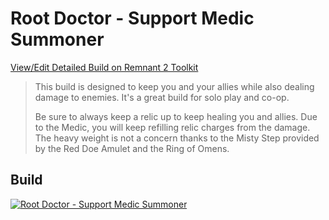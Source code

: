 
# Root Doctor - Support Medic Summoner

[View/Edit Detailed Build on Remnant 2 Toolkit](https://www.remnant2toolkit.com/builder?name=Root+Doctor+-+Support+Medic+Summoner&archtype=d6fvmc%2Cog0bwx&skill=8pu6y2%2Co7pvqx&helm=kc4dc0&torso=y1xt79&legs=59uhgg&gloves=ms9geh&relic=6ruk95&relicfragment=1pddio%2Cy52c32%2Cj87rzn&weapon=g3esv1%2C5gl3la%2Cp7tsxr&mutator=7eodps%2Cf32skd%2Cmkbquc&concoction=p0ru94&amulet=xxp0ri&ring=qdxm42%2Ctvfpo7%2Cpqd4vp%2C1gnt2c&trait=pbak5a%3B10%2Cysp1wu%3B10%2Cosj7se%3B10%2C3ochlm%3B10%2Co6mx2t%3B10%2Cp4b2v6%3B10%2C6kxk5x%3B10%2Cykxzf1%3B10%2C1ke6u2%3B10%2Ca4idgl%3B10%2C2vgobq%3B10)

> This build is designed to keep you and your allies while also dealing damage to enemies. It's a great build for solo play and co-op.
>
> Be sure to always keep a relic up to keep healing you and allies. Due to the Medic, you will keep refilling relic charges from the damage. The heavy
> weight is not a concern thanks to the Misty Step provided by the Red Doe Amulet and the Ring of Omens.

## Build

[![Root Doctor - Support Medic Summoner](https://d2sqltdcj8czo5.cloudfront.net/featured-builds/root_doctor.png)](https://www.remnant2toolkit.com/builder?name=Root+Doctor+-+Support+Medic+Summoner&archtype=d6fvmc%2Cog0bwx&skill=8pu6y2%2Co7pvqx&helm=kc4dc0&torso=y1xt79&legs=59uhgg&gloves=ms9geh&relic=6ruk95&relicfragment=1pddio%2Cy52c32%2Cj87rzn&weapon=g3esv1%2C5gl3la%2Cp7tsxr&mutator=7eodps%2Cf32skd%2Cmkbquc&concoction=p0ru94&amulet=xxp0ri&ring=qdxm42%2Ctvfpo7%2Cpqd4vp%2C1gnt2c&trait=pbak5a%3B10%2Cysp1wu%3B10%2Cosj7se%3B10%2C3ochlm%3B10%2Co6mx2t%3B10%2Cp4b2v6%3B10%2C6kxk5x%3B10%2Cykxzf1%3B10%2C1ke6u2%3B10%2Ca4idgl%3B10%2C2vgobq%3B10)
